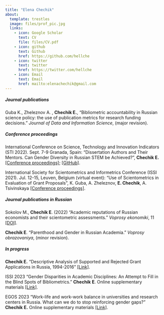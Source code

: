 ```yaml
---
title: "Elena Chechik"
about:
  template: trestles
  image: files/prof_pic.jpg
  links:
    - icon: Google Scholar
      text: CV
      file: files/CV.pdf
    - icon: github
      text: Github
      href: https://github.com/hellche
    - icon: twitter
      text: twitter
      href: https://twitter.com/hellche
    - icon: Email
      text: Email
      href: mailto:elenachechik@gmail.com
---
```


##### Journal publications

Guba K., Zheleznov A. , **Chechik E.**, "Bibliometric accountability in Russian science policy: the use of publication metrics for research funding decisions." *Journal of Data and Information Science*, (major revision).

##### Conference proceedings

International Conference on Science, Technology and Innovation Indicators (STI 2022). Sept. 7-9 Granada, Spain: "Dissertation Authors and Their Mentors. Can Gender Diversity in Russian STEM be Achieved?", **Chechik E.** [\[Conference proceedings\]](https://zenodo.org/record/6956906#.ZAJ8nexBw-R); [\[GitHub\]](https://github.com/hellche/stem_sti).

International Society for Scientometrics and Informetrics Conference (ISSI 2021). Jul. 12-15, Leuven, Belgium (virtual event): "Use of Scientometrics in Evaluation of Grant Proposals", K. Guba, A. Zheleznov, **E. Chechik**, A. Tsivinskaya [\[Conference proceedings\]](https://www.issi-society.org/publications/issi-conference-proceedings/proceedings-of-issi-2021/).

##### Journal publications in Russian

Sokolov M., **Chechik E**. (2022) "Academic reputations of Russian economists and their scientometric assessments." *Voprosy ekonomiki*, 11 [\[DOI\]](https://doi.org/10.32609/0042-8736-2022-11-117-135).

**Chechik E**. "Parenthood and Gender in Russian Academia." *Voprosy obrazovaniya*, (minor revision).

##### In progress

**Chechik E.** "Descriptive Analysis of Supported and Rejected Grant Applications in Russia, 1994-2016" [\[Link\]](https://hellche.github.io/grant_applications/).

ISSI 2023 "Gender Disparities in Academic Disciplines: An Attempt to Fill in the Blind Spots of Bibliometrics." **Chechik** **E**. Online supplementary materials [\[Link\]](https://hellche.github.io/issi2023/).

EGOS 2023 "Work-life and work-work balance in universities and research centers in Russia. What can we do to stop reinforcing gender gaps?" **Chechik** **E.** Online supplementary materials [\[Link\]](https://hellche.github.io/egos2023/).

<!-- Presentations -->

<!-- wp -->
